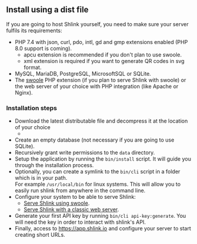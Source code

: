 
## Install using a dist file

If you are going to host Shlink yourself, you need to make sure your server fulfils its requirements:

* PHP 7.4 with json, curl, pdo, intl, gd and gmp extensions enabled (PHP 8.0 support is coming).
    * apcu extension is recommended if you don't plan to use swoole.
    * xml extension is required if you want to generate QR codes in svg format.
* MySQL, MariaDB, PostgreSQL, MicrosoftSQL or SQLite.
* The [swoole](https://www.swoole.co.uk/) PHP extension (if you plan to serve Shlink with swoole) or the web server of your choice with PHP integration (like Apache or Nginx).

### Installation steps

* Download the latest distributable file and decompress it at the location of your choice
  <ul className="list-unstyled" style={{ textAlign: 'center', padding: 0 }}>
    <li>
      <DownloadLatestBtn />
    </li>
  </ul>
* Create an empty database (not necessary if you are going to use SQLite).
* Recursively grant write permissions to the `data` directory.
* Setup the application by running the `bin/install` script. It will guide you through the installation process.
* Optionally, you can create a symlink to the `bin/cli` script in a folder which is in your path.<br />For example `/usr/local/bin` for linux systems. This will allow you to easily run shlink from anywhere in the command line.
* Configure your system to be able to serve Shlink:
    * [Serve Shlink using swoole](/documentation/serve-with-swoole).
    * [Serve Shlink with a classic web server](/documentation/classic-web-server).
* Generate your first API key by running `bin/cli api-key:generate`. You will need the key in order to interact with shlink's API.
* Finally, access to https://app.shlink.io and configure your server to start creating short URLs.
